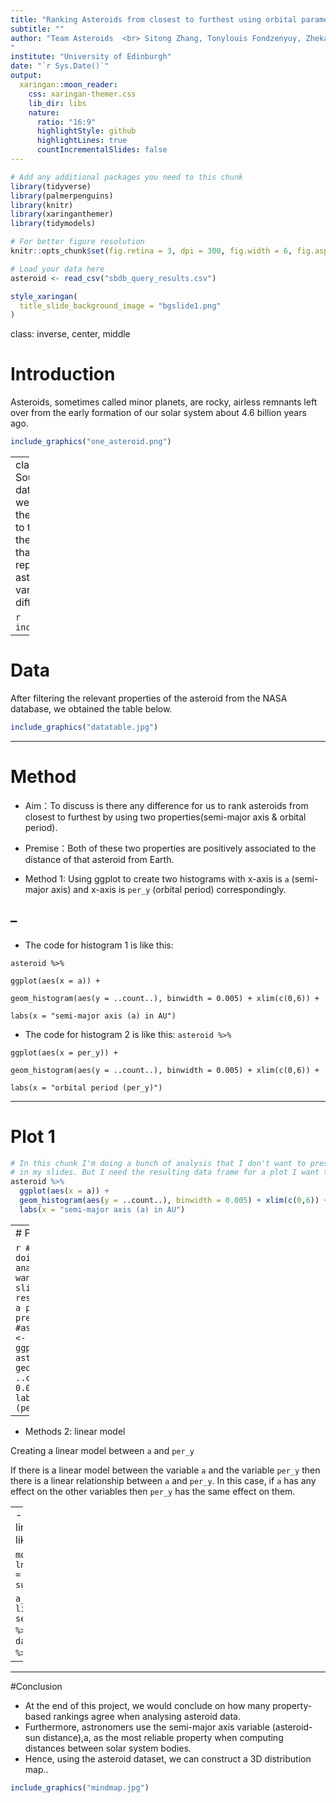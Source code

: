 ```yaml
---
title: "Ranking Asteroids from closest to furthest using orbital parameters"
subtitle: ""
author: "Team Asteroids  <br> Sitong Zhang, Tonylouis Fondzenyuy, Zhekai Chen
"
institute: "University of Edinburgh"
date: "`r Sys.Date()`"
output:
  xaringan::moon_reader:
    css: xaringan-themer.css
    lib_dir: libs
    nature:
      ratio: "16:9"
      highlightStyle: github
      highlightLines: true
      countIncrementalSlides: false
---
```


```r
# Add any additional packages you need to this chunk
library(tidyverse)
library(palmerpenguins)
library(knitr)
library(xaringanthemer)
library(tidymodels)
```

```r
# For better figure resolution
knitr::opts_chunk$set(fig.retina = 3, dpi = 300, fig.width = 6, fig.asp = 0.618, out.width = "80%")
```

```r
# Load your data here
asteroid <- read_csv("sbdb_query_results.csv")
```

```r
style_xaringan(
  title_slide_background_image = "bgslide1.png"
)
```


class: inverse, center, middle

# Introduction

Asteroids, sometimes called minor planets, are rocky, airless remnants left over from the early formation of our solar system about 4.6 billion years ago.

```r
include_graphics("one_asteroid.png")
```
---
class: inverse, center, middle
# Source
-At first, our group found a database on the Internet in which we could find various data about the distance of asteroids relative to the Earth and other data.
- In the database we can select data that we think are relevant to our report and also compare different asteroids to the same kind of data variables. This will make the differences more visible.

```r
include_graphics("datanasa.jpg")
```
---



# Data
After filtering the relevant properties of the asteroid from the NASA database, we obtained the table below.

```r
include_graphics("datatable.jpg")
```

---
                                                                                                                          
# Method

- Aim：To discuss is there any difference for us to rank asteroids from closest to furthest by using two properties(semi-major axis & orbital period).

- Premise：Both of these two properties are positively associated to the distance of that asteroid from Earth.


- Method 1: Using ggplot to create two histograms with x-axis is `a` (semi-major axis) and x-axis is `per_y` (orbital period) correspondingly.


--
---
- The code for histogram 1 is like this:

 `asteroid %>%`
 
 `ggplot(aes(x = a)) +`
 
 `geom_histogram(aes(y = ..count..), binwidth = 0.005) + xlim(c(0,6)) +`
 
 `labs(x = "semi-major axis (a) in AU")` 
 
 
 - The code for histogram 2 is like this:
 `asteroid %>%`
 
 `ggplot(aes(x = per_y)) +`
 
 `geom_histogram(aes(y = ..count..), binwidth = 0.005) + xlim(c(0,6)) +`
 
 `labs(x = "orbital period (per_y)")` 
  
---




# Plot 1

```r
# In this chunk I'm doing a bunch of analysis that I don't want to present 
# in my slides. But I need the resulting data frame for a plot I want to present.
asteroid %>%
  ggplot(aes(x = a)) +
  geom_histogram(aes(y = ..count..), binwidth = 0.005) + xlim(c(0,6)) +
  labs(x = "semi-major axis (a) in AU")


```



---
# Plot 2

```r
# In this chunk I'm doing a bunch of analysis that I don't want to present 
# in my slides. But I need the resulting data frame for a plot I want to present.
#asteroid_orbital_period <- 
asteroid %>%
  ggplot(aes(x = asteroid$per_y)) +
  geom_histogram(aes(y = ..count..), binwidth = 0.005) + xlim(c(0,6)) +
  labs(x = "orbital period (per_y)")
```

---

- Methods 2: linear model

Creating a linear model between `a` and `per_y`

If there is a linear model between the variable `a` and the variable `per_y` then there is a linear relationship between `a` and `per_y`. In this case, if `a` has any effect on the other variables then `per_y` has the same effect on them.

--
- The code for linear model  is like this:

`model1 <- lm(a~per_y, data = asteroid)`
`summary(model1)`

`a_pery_fit <- linear_reg() %>%`
  `set_engine("lm") %>%`
  `fit(a~per_y, data = asteroid) %>%`
  `tidy()`
--



---

#Conclusion

- At the end of this project, we would conclude on how many property-based rankings 
agree when analysing asteroid data.
- Furthermore, astronomers use the semi-major axis variable (asteroid-sun distance),a, as the
most reliable property when computing distances between solar system bodies. 
- Hence, using the asteroid dataset, we can construct a 3D distribution map..

```r
include_graphics("mindmap.jpg")
```








